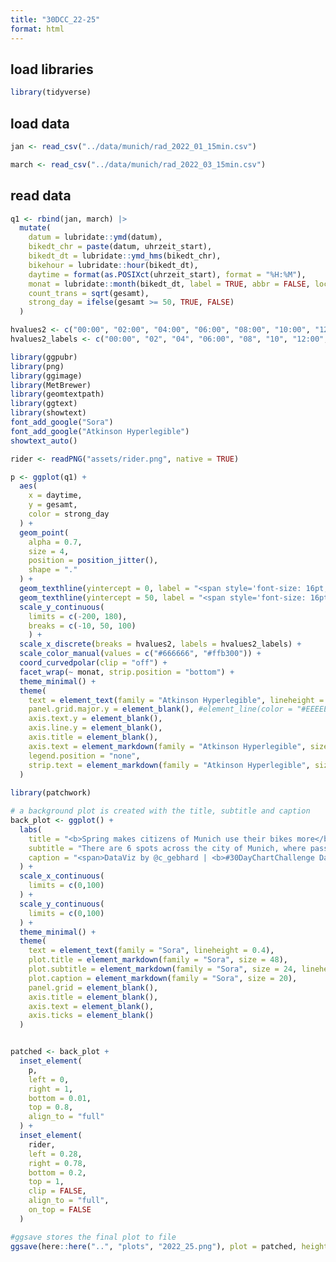 ```yaml
---
title: "30DCC_22-25"
format: html
---
```


## load libraries

```r
library(tidyverse)
```

## load data
```r
jan <- read_csv("../data/munich/rad_2022_01_15min.csv")

march <- read_csv("../data/munich/rad_2022_03_15min.csv") 

```


## read data

```r
q1 <- rbind(jan, march) |> 
  mutate(
    datum = lubridate::ymd(datum),
    bikedt_chr = paste(datum, uhrzeit_start),
    bikedt_dt = lubridate::ymd_hms(bikedt_chr),
    bikehour = lubridate::hour(bikedt_dt),
    daytime = format(as.POSIXct(uhrzeit_start), format = "%H:%M"),
    monat = lubridate::month(bikedt_dt, label = TRUE, abbr = FALSE, locale = "en_US.UTF-8"),
    count_trans = sqrt(gesamt),
    strong_day = ifelse(gesamt >= 50, TRUE, FALSE)
  )

```


```r

hvalues2 <- c("00:00", "02:00", "04:00", "06:00", "08:00", "10:00", "12:00", "14:00", "16:00", "18:00", "20:00", "22:00")
hvalues2_labels <- c("00:00", "02", "04", "06:00", "08", "10", "12:00", "14", "16", "18:00", "20", "22")

library(ggpubr)
library(png)
library(ggimage)
library(MetBrewer)
library(geomtextpath)
library(ggtext)
library(showtext)
font_add_google("Sora")
font_add_google("Atkinson Hyperlegible")
showtext_auto()

rider <- readPNG("assets/rider.png", native = TRUE)

p <- ggplot(q1) +
  aes(
    x = daytime,
    y = gesamt,
    color = strong_day
  ) +
  geom_point(
    alpha = 0.7,
    size = 4,
    position = position_jitter(),
    shape = "."
  ) +
  geom_texthline(yintercept = 0, label = "<span style='font-size: 16pt;'><b>0 bikes</b></span>", vjust = 1.1, hjust = 0.1, rich = TRUE) +
  geom_texthline(yintercept = 50, label = "<span style='font-size: 16pt;'><b>50 bikes in 15 minutes</b></span>", vjust = -0.1, hjust = 0, rich = TRUE) +
  scale_y_continuous(
    limits = c(-200, 180),
    breaks = c(-10, 50, 100)
    ) +
  scale_x_discrete(breaks = hvalues2, labels = hvalues2_labels) +
  scale_color_manual(values = c("#666666", "#ffb300")) +
  coord_curvedpolar(clip = "off") +
  facet_wrap(~ monat, strip.position = "bottom") +
  theme_minimal() +
  theme(
    text = element_text(family = "Atkinson Hyperlegible", lineheight = 0.4),
    panel.grid.major.y = element_blank(), #element_line(color = "#EEEEEE"),
    axis.text.y = element_blank(),
    axis.line.y = element_blank(),
    axis.title = element_blank(),
    axis.text = element_markdown(family = "Atkinson Hyperlegible", size = 14, face = "bold"),
    legend.position = "none",
    strip.text = element_markdown(family = "Atkinson Hyperlegible", size = 24, face = "bold")
  )
  
library(patchwork)

# a background plot is created with the title, subtitle and caption
back_plot <- ggplot() +
  labs(
    title = "<b>Spring makes citizens of Munich use their bikes more</b>",
    subtitle = "There are 6 spots across the city of Munich, where passing bikes are counted around the clock.<br>From January to March 2022 there is a considerable inrease in cyclists. Each dot below is a 15 minute slot<br>at any of the counting locations on one of the months' days. In March <span style='color: #ffb300';><b> >50 cyclists in 15 minutes</b></span><br>were registered on many more occasions than in January.",
    caption = "<span>DataViz by @c_gebhard | <b>#30DayChartChallenge Day 25</b><br>Data source: dl-de/by-2-0: Landeshauptstadt München |  <i>opengov-muenchen.de</i></span>"
  ) +
  scale_x_continuous(
    limits = c(0,100)
  ) +
  scale_y_continuous(
    limits = c(0,100)
  ) +
  theme_minimal() +
  theme(
    text = element_text(family = "Sora", lineheight = 0.4),
    plot.title = element_markdown(family = "Sora", size = 48),
    plot.subtitle = element_markdown(family = "Sora", size = 24, lineheight = 0.4),
    plot.caption = element_markdown(family = "Sora", size = 20),
    panel.grid = element_blank(),
    axis.title = element_blank(),
    axis.text = element_blank(),
    axis.ticks = element_blank()
  ) 


patched <- back_plot + 
  inset_element(
    p,
    left = 0,
    right = 1,
    bottom = 0.01,
    top = 0.8,
    align_to = "full"
  ) +
  inset_element(
    rider, 
    left = 0.28,
    right = 0.78,
    bottom = 0.2,
    top = 1,
    clip = FALSE,
    align_to = "full",
    on_top = FALSE
  )

#ggsave stores the final plot to file
ggsave(here::here("..", "plots", "2022_25.png"), plot = patched, height = 5, width = 6, dpi = "retina")

  
```

